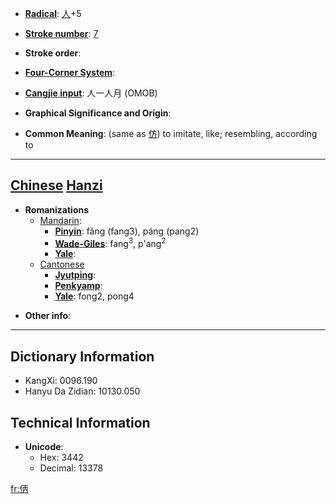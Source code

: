 * '''[[Wiktionary:Chinese radical index| Radical]]''': [[Wiktionary:Chinese radical index 人|人]]+5

* '''[[Wiktionary:Chinese total strokes index|Stroke number]]''': [[Wiktionary:Chinese total strokes index 7|7]]

* '''Stroke order''': 

* '''[[Wiktionary:Chinese four corner index|Four-Corner System]]''': 

* '''[[Wiktionary:Chinese Cangjie index|Cangjie input]]''': 人一人月 (OMOB)

* '''Graphical Significance and Origin''': 

* '''Common Meaning''': (same as [[仿]]) to imitate, like; resembling, according to

----

== [[Chinese]] [[Hanzi]] ==

* '''Romanizations'''
** [[Mandarin]]:
*** '''[[Pinyin]]''': fǎng (fang3), páng (pang2)
*** '''[[Wade-Giles]]''': fang<sup>3</sup>, p'ang<sup>2</sup>
*** '''[[Yale]]''': 
**[[Cantonese]]
***'''[[Jyutping]]''':
***'''[[Penkyamp]]''': 
***'''[[Yale]]''': fong2, pong4

* '''Other info''': 

----

== Dictionary Information ==

* KangXi: 0096.190
* Hanyu Da Zidian: 10130.050

== Technical Information ==

* '''Unicode''':
** Hex: 3442
** Decimal: 13378

[[fr:㑂]]
